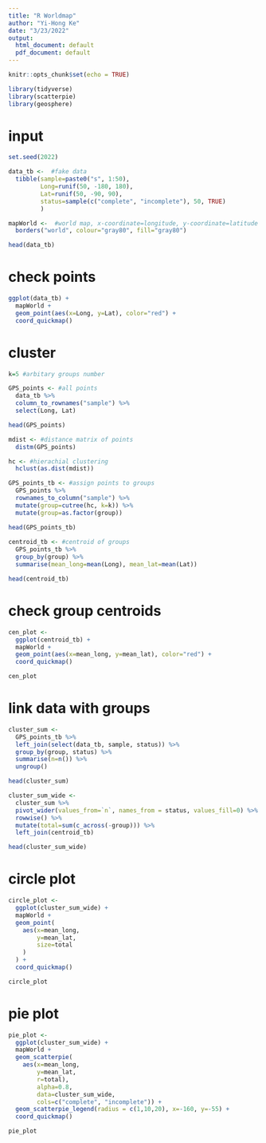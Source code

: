 ```yaml
---
title: "R Worldmap"
author: "Yi-Hong Ke"
date: "3/23/2022"
output:
  html_document: default
  pdf_document: default
---
```


```r
knitr::opts_chunk$set(echo = TRUE)
```

```r
library(tidyverse)
library(scatterpie)
library(geosphere)
```

# input
```r
set.seed(2022)

data_tb <-  #fake data
  tibble(sample=paste0("s", 1:50),
         Long=runif(50, -180, 180),
         Lat=runif(50, -90, 90),
         status=sample(c("complete", "incomplete"), 50, TRUE)
         )

mapWorld <-  #world map, x-coordinate=longitude, y-coordinate=latitude
  borders("world", colour="gray80", fill="gray80")

head(data_tb)
```

# check points
```r
ggplot(data_tb) +
  mapWorld +
  geom_point(aes(x=Long, y=Lat), color="red") +
  coord_quickmap()
```

# cluster
```r
k=5 #arbitary groups number

GPS_points <- #all points
  data_tb %>%
  column_to_rownames("sample") %>%
  select(Long, Lat)

head(GPS_points)

mdist <- #distance matrix of points
  distm(GPS_points)

hc <- #hierachial clustering
  hclust(as.dist(mdist))

GPS_points_tb <- #assign points to groups
  GPS_points %>%
  rownames_to_column("sample") %>%
  mutate(group=cutree(hc, k=k)) %>%
  mutate(group=as.factor(group))

head(GPS_points_tb)
  
centroid_tb <- #centroid of groups
  GPS_points_tb %>%
  group_by(group) %>%
  summarise(mean_long=mean(Long), mean_lat=mean(Lat))

head(centroid_tb)
```

# check group centroids
```r
cen_plot <-
  ggplot(centroid_tb) +
  mapWorld +
  geom_point(aes(x=mean_long, y=mean_lat), color="red") +
  coord_quickmap()

cen_plot
```

# link data with groups
```r
cluster_sum <-
  GPS_points_tb %>%
  left_join(select(data_tb, sample, status)) %>%
  group_by(group, status) %>%
  summarise(n=n()) %>%
  ungroup()

head(cluster_sum)

cluster_sum_wide <-
  cluster_sum %>%
  pivot_wider(values_from=`n`, names_from = status, values_fill=0) %>%
  rowwise() %>%
  mutate(total=sum(c_across(-group))) %>%
  left_join(centroid_tb)

head(cluster_sum_wide)
```

# circle plot
```r
circle_plot <-
  ggplot(cluster_sum_wide) +
  mapWorld +
  geom_point(
    aes(x=mean_long,
        y=mean_lat,
        size=total
    )
  ) +
  coord_quickmap()

circle_plot
```

# pie plot
```r
pie_plot <-
  ggplot(cluster_sum_wide) +
  mapWorld +
  geom_scatterpie(
    aes(x=mean_long,
        y=mean_lat,
        r=total),
        alpha=0.8,
        data=cluster_sum_wide,
        cols=c("complete", "incomplete")) +
  geom_scatterpie_legend(radius = c(1,10,20), x=-160, y=-55) +
  coord_quickmap()

pie_plot
```
